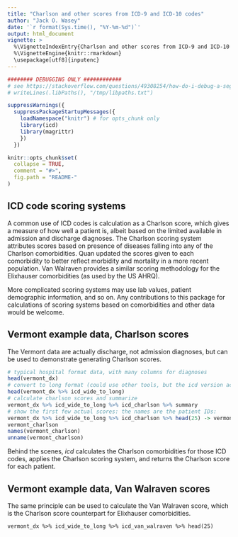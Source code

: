 ```yaml
---
title: "Charlson and other scores from ICD-9 and ICD-10 codes"
author: "Jack O. Wasey"
date: '`r format(Sys.time(), "%Y-%m-%d")`'
output: html_document
vignette: >
  %\VignetteIndexEntry{Charlson and other scores from ICD-9 and ICD-10 codes}
  %\VignetteEngine{knitr::rmarkdown}
  \usepackage[utf8]{inputenc}
---
```

<!--
Copyright (C) 2014 - 2018  Jack O. Wasey

This file is part of icd.

icd is free software: you can redistribute it and/or modify
it under the terms of the GNU General Public License as published by
the Free Software Foundation, either version 3 of the License, or
(at your option) any later version.

icd is distributed in the hope that it will be useful,
but WITHOUT ANY WARRANTY; without even the implied warranty of
MERCHANTABILITY or FITNESS FOR A PARTICULAR PURPOSE. See the
GNU General Public License for more details.

You should have received a copy of the GNU General Public License
along with icd. If not, see <http:#www.gnu.org/licenses/>.
-->

```r

######## DEBUGGING ONLY ############
# see https://stackoverflow.com/questions/49308254/how-do-i-debug-a-segfault-which-only-occurs-during-vignette-building?noredirect=1#comment85618697_49308254
# writeLines(.libPaths(), "/tmp/libpaths.txt")

suppressWarnings({
  suppressPackageStartupMessages({
    loadNamespace("knitr") # for opts_chunk only
    library(icd)
    library(magrittr)
    })
  })

knitr::opts_chunk$set(
  collapse = TRUE,
  comment = "#>",
  fig.path = "README-"
)
```
## ICD code scoring systems
A common use of ICD codes is calculation as a Charlson score, which gives a measure of how well a patient is, albeit based on the limited available in admission and discharge diagnoses. The Charlson scoring system attributes scores based on presence of diseases falling into any of the Charlson comorbidities. Quan updated the scores given to each comorbidity to better reflect morbidity and mortality in a more recent population. Van Walraven provides a similar scoring methodology for the Elixhauser comorbidities (as used by the US AHRQ).

More complicated scoring systems may use lab values, patient demographic information, and so on. Any contributions to this package for calculations of scoring systems based on comorbidities and other data would be welcome.

## Vermont example data, Charlson scores

The Vermont data are actually discharge, not admission diagnoses, but can be used to demonstrate generating Charlson scores.
```r
# typical hospital format data, with many columns for diagnoses
head(vermont_dx)
# convert to long format (could use other tools, but the icd version accounts better for known structure of the data.
head(vermont_dx %>% icd_wide_to_long)
# calculate charlson scores and summarize
vermont_dx %>% icd_wide_to_long %>% icd_charlson %>% summary
# show the first few actual scores: the names are the patient IDs:
vermont_dx %>% icd_wide_to_long %>% icd_charlson %>% head(25) -> vermont_charlson
vermont_charlson
names(vermont_charlson)
unname(vermont_charlson)
```

Behind the scenes, _icd_ calculates the Charlson comorbidities for those ICD codes, applies the Charlson scoring system, and returns the Charlson score for each patient.

## Vermont example data, Van Walraven scores

The same principle can be used to calculate the Van Walraven score, which is the Charlson score counterpart for Elixhauser comorbidities.

```
vermont_dx %>% icd_wide_to_long %>% icd_van_walraven %>% head(25)
```
